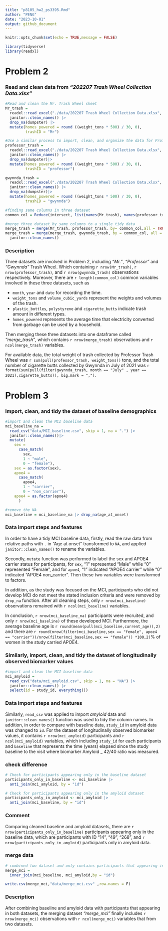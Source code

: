 ```yaml
---
title: "p8105_hw2_ps3395.Rmd"
author: "PENG"
date: "2023-10-01"
output: github_document
---
```


```r
knitr::opts_chunk$set(echo = TRUE,message = FALSE)
```

```r
library(tidyverse)
library(readxl)
```

# Problem 2

### Read and clean data from *"202207 Trash Wheel Collection Data.xlsx"*

```r
#Read and clean the Mr. Trash Wheel sheet
Mr_trash = 
  readxl::read_excel("./data/202207 Trash Wheel Collection Data.xlsx", sheet = 1 ,range = "A2:N550") |>
  janitor::clean_names() |>
  drop_na(dumpster) |>
  mutate(homes_powered = round ((weight_tons * 500) / 30, 0),
         trashID = "Mr")

#Use a similar process to import, clean, and organize the data for Professor Trash Wheel and Gwynnda
professor_trash = 
  readxl::read_excel("./data/202207 Trash Wheel Collection Data.xlsx", sheet = 2 ,range = "A2:M97") |>
  janitor::clean_names() |>
  drop_na(dumpster)|>
  mutate(homes_powered = round ((weight_tons * 500) / 30, 0),
         trashID = "professor")

gwynnda_trash = 
  readxl::read_excel("./data/202207 Trash Wheel Collection Data.xlsx", sheet = 4 ,range = "A2:K110") |>
  janitor::clean_names() |>
  drop_na(dumpster)|>
  mutate(homes_powered = round ((weight_tons * 500) / 30, 0),
         trashID = "gwynnda")

#finding same columns in three dataset
common_col = Reduce(intersect, list(names(Mr_trash), names(professor_trash), names(gwynnda_trash)))

#merge three dataset by same columns to a single tidy data
merge_trash = merge(Mr_trash, professor_trash, by= common_col,all = TRUE) 
merge_trash = merge(merge_trash, gwynnda_trash, by = common_col, all = TRUE)|>
  janitor::clean_names()
```

### Description 

Three datasets are involved in Problem 2, including *"Mr."*, *"Professor"* and *"Gwynnda"* Trash Wheel. Which containing `r nrow(Mr_trash)`, `r nrow(professor_trash)`, and `r nrow(gwynnda_trash)` observations respectively. Moreover, there are `r length(common_col)` common variables involved in these three datasets, such as

* `month`, `year` and `date` for recording the time.
* `weight_tons` and `volume_cubic_yards` represent the weights and volumes of the trash.
* `plastic_bottles`, `polystyrene` and `cigarette_butts` indicate trash amount in different types.
* `homes_powered` represents the average time that electricity converted from garbage can be used by a household.

Then merging these three datasets into one dataframe called *"merge_trash"*, which contains `r nrow(merge_trash)` observations and `r ncol(merge_trash)` variables. \newline

For available data, the total weight of trash collected by Professor Trash Wheel was `r sum(pull(professor_trash, weight_tons))` tons, and the total number of cigarette butts collected by Gwynnda in July of 2021 was `r format(sum(pull(filter(gwynnda_trash, month == "July" , year == 2021),cigarette_butts)), big.mark = ",")`.


# Problem 3

### Import, clean, and tidy the dataset of baseline demographics

```r
#import and clean the MCI baseline data
mci_baseline_na =
  read_csv("data/MCI_baseline.csv", skip = 1, na = ".") |>
  janitor::clean_names()|>
  mutate(
    sex = 
      case_match(
        sex, 
        1 ~ "male", 
        0 ~ "female"),
    sex = as.factor(sex),
    apoe4 = 
      case_match(
        apoe4,
        1 ~ "carrier", 
        0 ~ "non_carrier"),
    apoe4 = as.factor(apoe4)
      )

#remove the NA
mci_baseline = mci_baseline_na |> drop_na(age_at_onset)
```

### Data import steps and features

In order to have a tidy MCI baseline data, firstly, read the raw data from relative paths with `.` in "Age at onset" transformed to `NA`, and applied `janitor::clean_names()` to rename the variables.  \newline

Secondly, `mutate` function was performed to label the sex and APOE4 carrier status for participants, for `sex`, "1" represented "Male" while "0" represented "Female", and for `apoe4`, "1" indicated "APOE4 carrier" while "0" indicated "APOE4 non_carrier". Then these two variables were transformed to factors.  \newline

In addition, as the study was focused on the MCI, participants who did not develop MCI do not meet the stated inclusion criteria and were removed by `drop_na` function. After all cleaning steps, only `r nrow(mci_baseline)` observations remained with `r ncol(mci_baseline)` variables.  \newline

In conclusion, `r nrow(mci_baseline_na)` participants were recruited, and only `r nrow(mci_baseline)` of these developed MCI. Furthermore, the average baseline age is `r round(mean(pull(mci_baseline,current_age)),2)` and there are `r round(nrow(filter(mci_baseline,sex == "female", apoe4 == "carrier"))/nrow(filter(mci_baseline,sex == "female")) *100,2)`% of women in the study carried APOE4.

### Similarly, import, clean, and tidy the dataset of longitudinally observed biomarker values

```r
#import and clean the MCI baseline data
mci_amyloid =
  read_csv("data/mci_amyloid.csv", skip = 1, na = "NA") |>
  janitor::clean_names() |>
  select(id = study_id, everything())
```

### Data import steps and features

Similarly, `read_csv` was applied to import *amyloid* data and `janitor::clean_names()` function was used to tidy the column names. In addition, in order to compare with baseline data, `study_id` in amyloid data was changed to `id`. For the dataset of longitudinally observed biomarker values, it contains `r nrow(mci_amyloid)` participants and `r ncol(mci_amyloid)` variables, which including `study_id` for each participants and `baseline` that represents the time (years) elapsed since the study baseline to the visit where biomarker Amyloid _ 42/40 ratio was measured.

### check difference
```r
# Check for participants appearing only in the baseline dataset
participants_only_in_baseline <- mci_baseline |>
  anti_join(mci_amyloid, by = "id")

# Check for participants appearing only in the amyloid dataset
participants_only_in_amyloid <- mci_amyloid |>
  anti_join(mci_baseline, by = "id")
```

### Comment 
Comparing cleaned baseline and amyloid datasets, there are `r nrow(participants_only_in_baseline)` participants appearing only in the baseline data, which are participants with ID "14", "49", "268", and `r nrow(participants_only_in_amyloid)` participants only in amyloid data.

### merge data
```r
# combined two dataset and only contains participants that appearing in both datasets.
merge_mci = 
  inner_join(mci_baseline, mci_amyloid,by = "id") 

write.csv(merge_mci,"data/merge_mci.csv" ,row.names = F)
```

### Description 
After combining baseline and amyloid data with participants that appearing in both datasets, the merging dataset *"merge_mci"* finally includes `r nrow(merge_mci)` observations with `r ncol(merge_mci)` variables that from two datasets.
